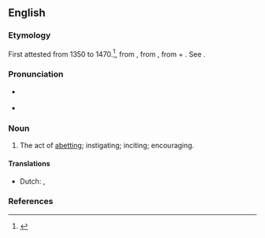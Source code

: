 ==English==

===Etymology===
First attested from 1350 to 1470.<ref name=SOED>{{R:SOED5|page=4}}</ref>, from {{etyl|enm|en}} {{m|enm|abetement}}, from {{etyl|xno|en}}, from {{etyl|fro|en}} {{m|fro|abeter}} + {{m|en|-ment}}. See {{m|en|abet}}.

===Pronunciation===
* {{a|US}} {{IPA|/əˈbɛt.mənt/|lang=en}}
* {{audio|Abetment US.ogg|Audio (US)|lang=en}}

===Noun===
{{en-noun|~}}

# The act of [[abet|abetting]]; instigating; inciting; encouraging.

====Translations====
{{trans-top|act of abetting}}
* Dutch: {{t|nl|ophitsing|m}}, {{t+|nl|aanstoken|n}}
{{trans-mid}}
{{trans-bottom}}

===References===
<references/>